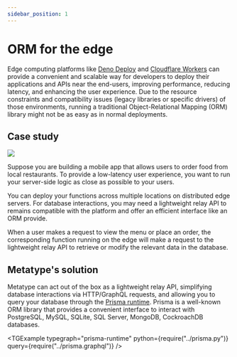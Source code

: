 ```yaml
---
sidebar_position: 1
---
```



# ORM for the edge

Edge computing platforms like [Deno Deploy](https://deno.com/deploy) and [Cloudflare Workers](https://workers.cloudflare.com) can provide a convenient and scalable way for developers to deploy their applications and APIs near the end-users, improving performance, reducing latency, and enhancing the user experience. Due to the resource constraints and compatibility issues (legacy libraries or specific drivers) of those environments, running a traditional Object-Relational Mapping (ORM) library might not be as easy as in normal deployments.

## Case study

<div className="text-center md:float-right p-8">

![](image.drawio.svg)

</div>

Suppose you are building a mobile app that allows users to order food from local restaurants. To provide a low-latency user experience, you want to run your server-side logic as close as possible to your users.

You can deploy your functions across multiple locations on distributed edge servers. For database interactions, you may need a lightweight relay API to remains compatible with the platform and offer an efficient interface like an ORM provide.

When a user makes a request to view the menu or place an order, the corresponding function running on the edge will make a request to the lightweight relay API to retrieve or modify the relevant data in the database.

## Metatype's solution

Metatype can act out of the box as a lightweight relay API, simplifying database interactions via HTTP/GraphQL requests, and allowing you to query your database through the [Prisma runtime](/docs/reference/typegraph/typegraph/providers/prisma/runtimes/prisma). Prisma is a well-known ORM library that provides a convenient interface to interact with PostgreSQL, MySQL, SQLite, SQL Server, MongoDB, CockroachDB databases.

<TGExample
  typegraph="prisma-runtime"
  python={require("../prisma.py")}
  query={require("../prisma.graphql")}
/>
